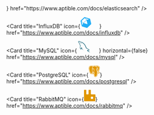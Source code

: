 <CardGroup cols="2">
  <Card title="Elasticsearch" icon={<svg fill="#E09600" width="30px" height="30px" viewBox="0 0 24 24" role="img" xmlns="http://www.w3.org/2000/svg"><path d="M13.394 0C8.683 0 4.609 2.716 2.644 6.667h15.641a4.77 4.77 0 0 0 3.073-1.11c.446-.375.864-.785 1.247-1.243l.001-.002A11.974 11.974 0 0 0 13.394 0zM1.804 8.889a12.009 12.009 0 0 0 0 6.222h14.7a3.111 3.111 0 1 0 0-6.222zm.84 8.444C4.61 21.283 8.684 24 13.395 24c3.701 0 7.011-1.677 9.212-4.312l-.001-.002a9.958 9.958 0 0 0-1.247-1.243 4.77 4.77 0 0 0-3.073-1.11z"/></svg>} href="https://www.aptible.com/docs/elasticsearch" />

  <Card title="InfluxDB" icon={<svg className="h-6 w-6"      width="50"      height="30"    viewBox="-173 -143 900 900"  xmlns="http://www.w3.org/2000/svg"   preserveAspectRatio="xMinYMin meet">   <path d="m694.1 394.9-81-352.7c-4.6-19.3-22.1-38.6-41.4-44.2l-370.2-114.2c-4.6-1.8-10.1-1.8-15.7-1.8-15.7 0-32.2 6.4-43.3 15.7l-265.2 246.8c-14.7 12.9-22.1 38.7-17.5 57.1l86.6 377.6c4.6 19.3 22.1 38.7 41.4 44.2l346.2 106.8c4.6 1.8 10.1 1.8 15.7 1.8 15.7 0 32.2-6.4 43.3-15.7l283.6-263.3c14.8-13.8 22.1-38.7 17.5-58.1zm-453.9-427.3 254.1 78.3c10.1 2.8 10.1 7.4 0 10.1l-133.5 30.4c-10.1 2.8-23.9-1.8-31.3-9.2l-93-100.4c-8.3-8.2-6.5-11.9 3.7-9.2zm158.3 455.9c2.8 10.1-3.7 15.7-13.8 12.9l-274.4-84.7c-10.1-2.8-12-11.1-4.6-18.4l210-195.3c7.4-7.4 15.7-4.6 18.4 5.5zm-452.1-248.7 222.9-207.2c7.4-7.4 19.3-6.4 26.7.9l111.4 120.7c7.4 7.4 6.4 19.3-.9 26.7l-222.9 207.2c-7.4 7.4-19.3 6.4-26.7-.9l-111.4-120.6c-7.4-8.3-6.4-20.3.9-26.8zm54.4 328.8-58.9-258.8c-2.8-10.1 1.8-12 8.3-4.6l93 100.4c7.4 7.4 10.1 22.1 7.4 32.2l-40.6 130.8c-2.8 10.1-7.4 10.1-9.2 0zm325.9 151-291-89.3c-10.1-2.8-15.7-13.8-1a2.9-23.9l48.8-156.6c2.8-10.1 13.8-15.7 23.9-12.9l291 89.3c10.1 2.8 15.7 13.8 12.9 23.9l-48.8 156.6c-3.6 10.2-13.7 15.7-23.9 12.9zm257.8-211.8-194.2 180.5c-7.4 7.4-11 4.6-8.3-5.5l40.5-130.8c2.8-10.1 13.8-20.3 23.9-22.1l133.5-30.4c10.2-2.7 12 1.9 4.6 8.3zm21.2-38.6-160.2 36.8c-10.1 2.8-20.3-3.7-23-13.8l-68.1-296.5c-2.8-10.1 3.7-20.3 13.8-23l160.2-36.8c10.1-2.8 20.3 3.7 23 13.8l68.1 296.5c2.8 11-3.6 21.1-13.8 23z" fill="#22adf6"/></svg>} href="https://www.aptible.com/docs/influxdb" />

  <Card title="MongoDB" href="https://www.aptible.com/docs/mongodb" />

  <Card
    title="MySQL"
    icon={
<svg className="h-6 w-6"
width="50"
height="30" viewBox="0 0 256 252" xmlns="http://www.w3.org/2000/svg" preserveAspectRatio="xMinYMin meet"><path d="M235.648 194.212c-13.918-.347-24.705 1.045-33.752 4.872-2.61 1.043-6.786 1.044-7.134 4.35 1.392 1.392 1.566 3.654 2.784 5.567 2.09 3.479 5.741 8.177 9.047 10.614 3.653 2.783 7.308 5.566 11.134 8.002 6.786 4.176 14.442 6.611 21.053 10.787 3.829 2.434 7.654 5.568 11.482 8.177 1.914 1.39 3.131 3.654 5.568 4.523v-.521c-1.219-1.567-1.567-3.828-2.784-5.568-1.738-1.74-3.48-3.306-5.22-5.046-5.045-6.784-11.308-12.7-18.093-17.571-5.567-3.828-17.747-9.047-20.008-15.485 0 0-.175-.173-.348-.347 3.827-.348 8.35-1.74 12.005-2.784 5.915-1.567 11.308-1.218 17.398-2.784 2.783-.696 5.567-1.566 8.35-2.436v-1.565c-3.13-3.132-5.392-7.307-8.698-10.265-8.873-7.657-18.617-15.137-28.707-21.4-5.394-3.48-12.354-5.742-18.095-8.699-2.086-1.045-5.567-1.566-6.784-3.306-3.133-3.827-4.873-8.872-7.134-13.396-5.044-9.57-9.917-20.182-14.267-30.272-3.13-6.786-5.044-13.572-8.872-19.834-17.92-29.577-37.406-47.497-67.33-65.07-6.438-3.653-14.093-5.219-22.27-7.132-4.348-.175-8.699-.522-13.048-.697-2.784-1.218-5.568-4.523-8.004-6.089C34.006 4.573 8.429-8.996 1.122 8.924c-4.698 11.308 6.96 22.442 10.96 28.185 2.96 4.001 6.786 8.524 8.874 13.048 1.218 2.956 1.565 6.09 2.783 9.221 2.785 7.653 5.393 16.18 9.048 23.314 1.914 3.653 4.001 7.48 6.437 10.786 1.392 1.913 3.827 2.784 4.35 5.915-2.435 3.48-2.61 8.7-4.003 13.049-6.263 19.66-3.826 44.017 5.046 58.457 2.783 4.348 9.395 13.92 18.268 10.265 7.83-3.131 6.09-13.048 8.35-21.747.524-2.09.176-3.48 1.219-4.872v.349c2.436 4.87 4.871 9.569 7.133 14.44 5.394 8.524 14.788 17.398 22.617 23.314 4.177 3.13 7.482 8.524 12.702 10.438v-.523h-.349c-1.044-1.566-2.61-2.261-4.001-3.48-3.131-3.13-6.612-6.958-9.047-10.438-7.306-9.744-13.745-20.53-19.486-31.665-2.783-5.392-5.22-11.308-7.481-16.701-1.045-2.09-1.045-5.22-2.784-6.263-2.61 3.827-6.437 7.133-8.351 11.83-3.304 7.481-3.653 16.702-4.871 26.27-.696.176-.349 0-.697.35-5.566-1.394-7.48-7.134-9.569-12.006-5.22-12.352-6.09-32.186-1.565-46.452 1.218-3.654 6.438-15.136 4.35-18.616-1.044-3.306-4.525-5.22-6.438-7.829-2.261-3.306-4.698-7.48-6.263-11.135-4.176-9.743-6.264-20.53-10.787-30.273-2.088-4.524-5.74-9.22-8.699-13.396-3.305-4.697-6.959-8.004-9.569-13.571-.869-1.913-2.088-5.045-.696-7.133.348-1.392 1.043-1.913 2.436-2.261 2.262-1.915 8.7.521 10.96 1.565 6.438 2.608 11.831 5.046 17.225 8.699 2.435 1.74 5.045 5.046 8.176 5.916h3.654c5.568 1.217 11.83.348 17.05 1.913 9.222 2.957 17.572 7.307 25.054 12.005 22.792 14.44 41.58 34.97 54.282 59.501 2.088 4 2.957 7.656 4.871 11.83 3.655 8.526 8.178 17.225 11.83 25.576 3.654 8.176 7.133 16.528 12.353 23.314 2.61 3.652 13.048 5.567 17.746 7.481 3.48 1.565 8.874 2.958 12.005 4.871 5.915 3.652 11.83 7.83 17.398 11.83 2.784 2.088 11.482 6.438 12.005 9.917z" fill="#00546B"/><path d="M58.186 43.022c-2.957 0-5.044.35-7.132.871v.348h.348c1.393 2.784 3.827 4.698 5.566 7.133 1.393 2.783 2.61 5.568 4.003 8.352.173-.175.347-.348.347-.348 2.437-1.741 3.654-4.524 3.654-8.7-1.044-1.217-1.218-2.435-2.088-3.653-1.043-1.741-3.306-2.61-4.698-4.003z" fill="#00546B"/></svg>
}
    horizontal={false}
    href="https://www.aptible.com/docs/mysql"
  />

  <Card title="PostgreSQL" icon={<svg fill="#E09600" width="30px" height="30px" viewBox="0 0 32 32" xmlns="http://www.w3.org/2000/svg">   <path d="M22.839 0c-1.245 0.011-2.479 0.188-3.677 0.536l-0.083 0.027c-0.751-0.131-1.516-0.203-2.276-0.219-1.573-0.027-2.923 0.353-4.011 0.989-1.073-0.369-3.297-1.016-5.641-0.885-1.629 0.088-3.411 0.583-4.735 1.979-1.312 1.391-2.009 3.547-1.864 6.485 0.041 0.807 0.271 2.124 0.656 3.837 0.38 1.709 0.917 3.709 1.589 5.537 0.672 1.823 1.405 3.463 2.552 4.577 0.572 0.557 1.364 1.032 2.296 0.991 0.652-0.027 1.24-0.313 1.751-0.735 0.249 0.328 0.516 0.468 0.755 0.599 0.308 0.167 0.599 0.281 0.907 0.355 0.552 0.14 1.495 0.323 2.599 0.135 0.375-0.063 0.771-0.187 1.167-0.359 0.016 0.437 0.032 0.869 0.047 1.307 0.057 1.38 0.095 2.656 0.505 3.776 0.068 0.183 0.251 1.12 0.969 1.953 0.724 0.833 2.129 1.349 3.739 1.005 1.131-0.24 2.573-0.677 3.532-2.041 0.948-1.344 1.375-3.276 1.459-6.412 0.020-0.172 0.047-0.312 0.072-0.448l0.224 0.021h0.027c1.208 0.052 2.521-0.12 3.62-0.631 0.968-0.448 1.703-0.901 2.239-1.708 0.131-0.199 0.281-0.443 0.319-0.86 0.041-0.411-0.199-1.063-0.595-1.364-0.791-0.604-1.291-0.375-1.828-0.26-0.525 0.115-1.063 0.176-1.599 0.192 1.541-2.593 2.645-5.353 3.276-7.792 0.375-1.443 0.584-2.771 0.599-3.932 0.021-1.161-0.077-2.187-0.771-3.077-2.177-2.776-5.235-3.548-7.599-3.573-0.073 0-0.145 0-0.219 0zM22.776 0.855c2.235-0.021 5.093 0.604 7.145 3.228 0.464 0.589 0.6 1.448 0.584 2.511s-0.213 2.328-0.573 3.719c-0.692 2.699-2.011 5.833-3.859 8.652 0.063 0.047 0.135 0.088 0.208 0.115 0.385 0.161 1.265 0.296 3.025-0.063 0.443-0.095 0.767-0.156 1.105 0.099 0.167 0.14 0.255 0.349 0.244 0.568-0.020 0.161-0.077 0.317-0.177 0.448-0.339 0.509-1.009 0.995-1.869 1.396-0.76 0.353-1.855 0.536-2.817 0.547-0.489 0.005-0.937-0.032-1.319-0.152l-0.020-0.004c-0.147 1.411-0.484 4.203-0.704 5.473-0.176 1.025-0.484 1.844-1.072 2.453-0.589 0.615-1.417 0.979-2.537 1.219-1.385 0.297-2.391-0.021-3.041-0.568s-0.948-1.276-1.125-1.719c-0.124-0.307-0.187-0.703-0.249-1.235-0.063-0.531-0.104-1.177-0.136-1.911-0.041-1.12-0.057-2.24-0.041-3.365-0.577 0.532-1.296 0.88-2.068 1.016-0.921 0.156-1.739 0-2.228-0.12-0.24-0.063-0.475-0.151-0.693-0.271-0.229-0.12-0.443-0.255-0.588-0.527-0.084-0.156-0.109-0.337-0.073-0.509 0.041-0.177 0.145-0.328 0.287-0.443 0.265-0.215 0.615-0.333 1.14-0.443 0.959-0.199 1.297-0.333 1.5-0.496 0.172-0.135 0.371-0.416 0.713-0.828 0-0.015 0-0.036-0.005-0.052-0.619-0.020-1.224-0.181-1.771-0.479-0.197 0.208-1.224 1.292-2.468 2.792-0.521 0.624-1.099 0.984-1.713 1.011-0.609 0.025-1.163-0.281-1.631-0.735-0.937-0.912-1.688-2.48-2.339-4.251s-1.177-3.744-1.557-5.421c-0.375-1.683-0.599-3.037-0.631-3.688-0.14-2.776 0.511-4.645 1.625-5.828s2.641-1.625 4.131-1.713c2.672-0.151 5.213 0.781 5.724 0.979 0.989-0.672 2.265-1.088 3.859-1.063 0.756 0.011 1.505 0.109 2.24 0.292l0.027-0.016c0.323-0.109 0.651-0.208 0.984-0.28 0.907-0.215 1.833-0.324 2.76-0.339zM22.979 1.745h-0.197c-0.76 0.009-1.527 0.099-2.271 0.26 1.661 0.735 2.916 1.864 3.801 3 0.615 0.781 1.12 1.64 1.505 2.557 0.152 0.355 0.251 0.651 0.303 0.88 0.031 0.115 0.047 0.213 0.057 0.312 0 0.052 0.005 0.105-0.021 0.193 0 0.005-0.005 0.016-0.005 0.021 0.043 1.167-0.249 1.957-0.287 3.072-0.025 0.808 0.183 1.756 0.235 2.792 0.047 0.973-0.072 2.041-0.703 3.093 0.052 0.063 0.099 0.125 0.151 0.193 1.672-2.636 2.88-5.547 3.521-8.032 0.344-1.339 0.525-2.552 0.541-3.509 0.016-0.959-0.161-1.657-0.391-1.948-1.792-2.287-4.213-2.871-6.24-2.885zM16.588 2.088c-1.572 0.005-2.703 0.48-3.561 1.193-0.887 0.74-1.48 1.745-1.865 2.781-0.464 1.224-0.625 2.411-0.688 3.219l0.021-0.011c0.475-0.265 1.099-0.536 1.771-0.687 0.667-0.157 1.391-0.204 2.041 0.052 0.657 0.249 1.193 0.848 1.391 1.749 0.939 4.344-0.291 5.959-0.744 7.177-0.172 0.443-0.323 0.891-0.443 1.349 0.057-0.011 0.115-0.027 0.172-0.032 0.323-0.025 0.572 0.079 0.719 0.141 0.459 0.192 0.771 0.588 0.943 1.041 0.041 0.12 0.072 0.244 0.093 0.38 0.016 0.052 0.027 0.109 0.027 0.167-0.052 1.661-0.048 3.323 0.015 4.984 0.032 0.719 0.079 1.349 0.136 1.849 0.057 0.495 0.135 0.875 0.188 1.005 0.171 0.427 0.421 0.984 0.875 1.364 0.448 0.381 1.093 0.631 2.276 0.381 1.025-0.224 1.656-0.527 2.077-0.964 0.423-0.443 0.672-1.052 0.833-1.984 0.245-1.401 0.729-5.464 0.787-6.224-0.025-0.579 0.057-1.021 0.245-1.36 0.187-0.344 0.479-0.557 0.735-0.672 0.124-0.057 0.244-0.093 0.343-0.125-0.104-0.145-0.213-0.291-0.323-0.432-0.364-0.443-0.667-0.937-0.891-1.463-0.104-0.22-0.219-0.439-0.344-0.647-0.176-0.317-0.4-0.719-0.635-1.172-0.469-0.896-0.979-1.989-1.245-3.052-0.265-1.063-0.301-2.161 0.376-2.932 0.599-0.688 1.656-0.973 3.233-0.812-0.047-0.141-0.072-0.261-0.151-0.443-0.359-0.844-0.828-1.636-1.391-2.355-1.339-1.713-3.511-3.412-6.859-3.469zM7.735 2.156c-0.167 0-0.339 0.005-0.505 0.016-1.349 0.079-2.62 0.468-3.532 1.432-0.911 0.969-1.509 2.547-1.38 5.167 0.027 0.5 0.24 1.885 0.609 3.536 0.371 1.652 0.896 3.595 1.527 5.313 0.629 1.713 1.391 3.208 2.12 3.916 0.364 0.349 0.681 0.495 0.968 0.485 0.287-0.016 0.636-0.183 1.063-0.693 0.776-0.937 1.579-1.844 2.412-2.729-1.199-1.047-1.787-2.629-1.552-4.203 0.135-0.984 0.156-1.907 0.135-2.636-0.015-0.708-0.063-1.176-0.063-1.473 0-0.011 0-0.016 0-0.027v-0.005l-0.005-0.009c0-1.537 0.272-3.057 0.792-4.5 0.375-0.996 0.928-2 1.76-2.819-0.817-0.271-2.271-0.676-3.843-0.755-0.167-0.011-0.339-0.016-0.505-0.016zM24.265 9.197c-0.905 0.016-1.411 0.251-1.681 0.552-0.376 0.433-0.412 1.193-0.177 2.131 0.233 0.937 0.719 1.984 1.172 2.855 0.224 0.437 0.443 0.828 0.619 1.145 0.183 0.323 0.313 0.547 0.391 0.745 0.073 0.177 0.157 0.333 0.24 0.479 0.349-0.74 0.412-1.464 0.375-2.224-0.047-0.937-0.265-1.896-0.229-2.864 0.037-1.136 0.261-1.876 0.277-2.751-0.324-0.041-0.657-0.068-0.985-0.068zM13.287 9.355c-0.276 0-0.552 0.036-0.823 0.099-0.537 0.131-1.052 0.328-1.537 0.599-0.161 0.088-0.317 0.188-0.463 0.303l-0.032 0.025c0.011 0.199 0.047 0.667 0.063 1.365 0.016 0.76 0 1.728-0.145 2.776-0.323 2.281 1.333 4.167 3.276 4.172 0.115-0.469 0.301-0.944 0.489-1.443 0.541-1.459 1.604-2.521 0.708-6.677-0.145-0.677-0.437-0.953-0.839-1.109-0.224-0.079-0.457-0.115-0.697-0.109zM23.844 9.625h0.068c0.083 0.005 0.167 0.011 0.239 0.031 0.068 0.016 0.131 0.037 0.183 0.073 0.052 0.031 0.088 0.083 0.099 0.145v0.011c0 0.063-0.016 0.125-0.047 0.183-0.041 0.072-0.088 0.14-0.145 0.197-0.136 0.151-0.319 0.251-0.516 0.281-0.193 0.027-0.385-0.025-0.547-0.135-0.063-0.048-0.125-0.1-0.172-0.157-0.047-0.047-0.073-0.109-0.084-0.172-0.004-0.061 0.011-0.124 0.052-0.171 0.048-0.048 0.1-0.089 0.157-0.12 0.129-0.073 0.301-0.125 0.5-0.152 0.072-0.009 0.145-0.015 0.213-0.020zM13.416 9.849c0.068 0 0.147 0.005 0.22 0.015 0.208 0.032 0.385 0.084 0.525 0.167 0.068 0.032 0.131 0.084 0.177 0.141 0.052 0.063 0.077 0.14 0.073 0.224-0.016 0.077-0.048 0.151-0.1 0.208-0.057 0.068-0.119 0.125-0.192 0.172-0.172 0.125-0.385 0.177-0.599 0.151-0.215-0.036-0.412-0.14-0.557-0.301-0.063-0.068-0.115-0.141-0.157-0.219-0.047-0.073-0.067-0.156-0.057-0.24 0.021-0.14 0.141-0.219 0.256-0.26 0.131-0.043 0.271-0.057 0.411-0.052zM25.495 19.64h-0.005c-0.192 0.073-0.353 0.1-0.489 0.163-0.14 0.052-0.251 0.156-0.317 0.285-0.089 0.152-0.156 0.423-0.136 0.885 0.057 0.043 0.125 0.073 0.199 0.095 0.224 0.068 0.609 0.115 1.036 0.109 0.849-0.011 1.896-0.208 2.453-0.469 0.453-0.208 0.88-0.489 1.255-0.817-1.859 0.38-2.905 0.281-3.552 0.016-0.156-0.068-0.307-0.157-0.443-0.267zM14.787 19.765h-0.027c-0.072 0.005-0.172 0.032-0.375 0.251-0.464 0.52-0.625 0.848-1.005 1.151-0.385 0.307-0.88 0.469-1.875 0.672-0.312 0.063-0.495 0.135-0.615 0.192 0.036 0.032 0.036 0.043 0.093 0.068 0.147 0.084 0.333 0.152 0.485 0.193 0.427 0.104 1.124 0.229 1.859 0.104 0.729-0.125 1.489-0.475 2.141-1.385 0.115-0.156 0.124-0.391 0.031-0.641-0.093-0.244-0.297-0.463-0.437-0.52-0.089-0.043-0.183-0.068-0.276-0.084z"/> </svg>} href="https://www.aptible.com/docs/postgresql" />

  <Card title="RabbitMQ" icon={<svg fill="#E09600" width="30px" height="30px" viewBox="-0.5 0 257 257" version="1.1" xmlns="http://www.w3.org/2000/svg" xmlns:xlink="http://www.w3.org/1999/xlink" preserveAspectRatio="xMidYMid">     <g>         <path  d="M245.733754,102.437432 L163.822615,102.437432 C161.095475,102.454639 158.475045,101.378893 156.546627,99.4504749 C154.618208,97.5220567 153.542463,94.901627 153.559669,92.174486 L153.559669,10.2633479 C153.559723,7.54730691 152.476409,4.94343327 150.549867,3.02893217 C148.623325,1.11443107 146.012711,0.0474632135 143.296723,0.0645452326 L112.636172,0.0645452326 C109.920185,0.0474632135 107.30957,1.11443107 105.383029,3.02893217 C103.456487,4.94343327 102.373172,7.54730691 102.373226,10.2633479 L102.373226,92.174486 C102.390432,94.901627 101.314687,97.5220567 99.3862689,99.4504749 C97.4578506,101.378893 94.8374209,102.454639 92.11028,102.437432 L61.4497286,102.437432 C58.7225877,102.454639 56.102158,101.378893 54.1737397,99.4504749 C52.2453215,97.5220567 51.1695761,94.901627 51.1867826,92.174486 L51.1867826,10.2633479 C51.203989,7.5362069 50.1282437,4.91577722 48.1998255,2.98735896 C46.2714072,1.05894071 43.6509775,-0.0168046317 40.9238365,0.000198540275 L10.1991418,0.000198540275 C7.48310085,0.000198540275 4.87922722,1.08366231 2.96472611,3.0102043 C1.05022501,4.93674629 -0.0167428433,7.54736062 0.000135896304,10.2633479 L0.000135896304,245.79796 C-0.0168672756,248.525101 1.05887807,251.14553 2.98729632,253.073949 C4.91571457,255.002367 7.53614426,256.078112 10.2632852,256.061109 L245.733754,256.061109 C248.460895,256.078112 251.081324,255.002367 253.009743,253.073949 C254.938161,251.14553 256.013906,248.525101 255.9967,245.79796 L255.9967,112.892808 C256.066222,110.132577 255.01362,107.462105 253.07944,105.491659 C251.14526,103.521213 248.4948,102.419191 245.733754,102.437432 Z M204.553817,189.4159 C204.570741,193.492844 202.963126,197.408658 200.08629,200.297531 C197.209455,203.186403 193.300387,204.810319 189.223407,204.810319 L168.697515,204.810319 C164.620535,204.810319 160.711467,203.186403 157.834632,200.297531 C154.957796,197.408658 153.350181,193.492844 153.367105,189.4159 L153.367105,168.954151 C153.350181,164.877207 154.957796,160.961393 157.834632,158.07252 C160.711467,155.183648 164.620535,153.559732 168.697515,153.559732 L189.223407,153.559732 C193.300387,153.559732 197.209455,155.183648 200.08629,158.07252 C202.963126,160.961393 204.570741,164.877207 204.553817,168.954151 L204.553817,189.4159 L204.553817,189.4159 Z">  </path>     </g> </svg>} href="https://www.aptible.com/docs/rabbitmq" />

  <Card title="Redis" href="https://www.aptible.com/docs/redis" />

  <Card title="SFTP" icon="file" href="https://www.aptible.com/docs/sftp" />
</CardGroup>